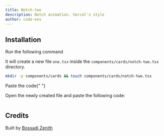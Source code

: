 ```yaml
---
title: Notch-two
description: Notch animation. Vercel's style
author: code-env
---
```


<ComponentPreview name="notch-two-cards" height={500} />

## Installation

<Steps>

<Step>Run the following command</Step>

It will create a new file `one.tsx` inside the `components/cards/notch-two.tsx` directory.

```bash
mkdir -p components/cards && touch components/cards/notch-two.tsx
```

<Step>Paste the code</Step>{" "}

Open the newly created file and paste the following code:

```jsx file=<rootDir>/fg/cards/notch-two.tsx

```

</Steps>

## Credits

Built by [Bossadi Zenith](https://github.com/code-env)
